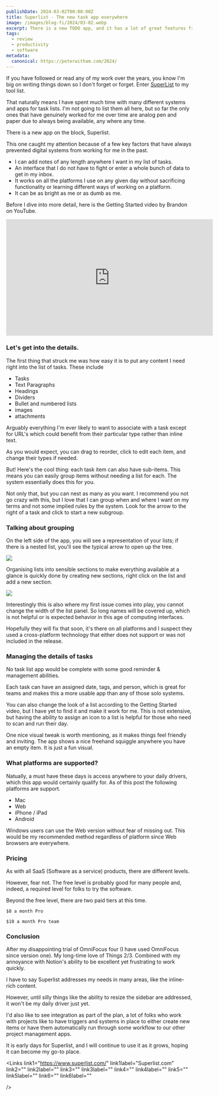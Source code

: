 ```yaml
---
publishDate: 2024-03-02T00:00:00Z
title: Superlist - The new task app everywhere
image: /images/blog-fi/2024/03-02.webp
excerpt: There is a new TODO app, and it has a lot of great features from many different apps.
tags:
  - review
  - productivity
  - software
metadata:
  canonical: https://peterwitham.com/2024/
---
```


If you have followed or read any of my work over the years, you know I'm big on writing things down so I don't forget or forget. Enter [SuperList](https://www.superlist.com/) to my tool list.

That naturally means I have spent much time with many different systems and apps for task lists. I'm not going to list them all here, but so far the only ones that have genuinely worked for me over time are analog pen and paper due to always being available, any where any time.

There is a new app on the block, Superlist.

This one caught my attention because of a few key factors that have always prevented digital systems from working for me in the past.

- I can add notes of any length anywhere I want in my list of tasks.
- An interface that I do not have to fight or enter a whole bunch of data to get in my inbox.
- It works on all the platforms I use on any given day without sacrificing functionality or learning different ways of working on a platform.
- It can be as bright as me or as dumb as me.

Before I dive into more detail, here is the Getting Started video by Brandon on YouTube.

<iframe width="560" height="315" src="https://www.youtube.com/embed/2MzzbRhYlSA?si=7OHW_teirKXfCJzt" title="YouTube video player" frameborder="0" allow="accelerometer; autoplay; clipboard-write; encrypted-media; gyroscope; picture-in-picture; web-share" referrerpolicy="strict-origin-when-cross-origin" allowfullscreen></iframe>

### Let's get into the details.

The first thing that struck me was how easy it is to put any content I need right into the list of tasks. These include

- Tasks
- Text Paragraphs
- Headings
- Dividers
- Bullet and numbered lists
- images
- attachments

Arguably everything I'm ever likely to want to associate with a task except for URL's which could benefit from their particular type rather than inline text.

As you would expect, you can drag to reorder, click to edit each item, and change their types if needed.

But! Here's the cool thing: each task item can also have sub-items. This means you can easily group items without needing a list for each. The system essentially does this for you.

Not only that, but you can nest as many as you want. I recommend you not go crazy with this, but I love that I can group when and where I want on my terms and not some implied rules by the system. Look for the arrow to the right of a task and click to start a new subgroup.

### Talking about grouping

On the left side of the app, you will see a representation of your lists; if there is a nested list, you'll see the typical arrow to open up the tree.

<image src="/images/post-content/2024-03-02-superlist1.webp"/>

Organising lists into sensible sections to make everything available at a glance is quickly done by creating new sections, right click on the list and add a new section.

<image src="/images/post-content/2024-03-02-superlist2.webp"/>

Interestingly this is also where my first issue comes into play, you cannot change the width of the list panel. So long names will be covered up, which is not helpful or is expected behavior in this age of computing interfaces.

Hopefully they will fix that soon, it's there on all platforms and I suspect they used a cross-platform technology that either does not support or was not included in the release.

### Managing the details of tasks

No task list app would be complete with some good reminder & management abilities.

Each task can have an assigned date, tags, and person, which is great for teams and makes this a more usable app than any of those solo systems.

You can also change the look of a list according to the Getting Started video, but I have yet to find it and make it work for me. This is not extensive, but having the ability to assign an icon to a list is helpful for those who need to scan and run their day.

One nice visual tweak is worth mentioning, as it makes things feel friendly and inviting. The app shows a nice freehand squiggle anywhere you have an empty item. It is just a fun visual.

### What platforms are supported?

Natually, a must have these days is access anywhere to your daily drivers, which this app would certainly qualify for. As of this post the following platforms are support.

- Mac
- Web
- iPhone / iPad
- Android

Windows users can use the Web version without fear of missing out. This would be my recommended method regardless of platform since Web browsers are everywhere.

### Pricing

As with all SaaS (Software as a service) products, there are different levels.

However, fear not. The free level is probably good for many people and, indeed, a required level for folks to try the software.

Beyond the free level, there are two paid tiers at this time.

    $8 a month Pro

    $10 a month Pro team

### Conclusion

After my disappointing trial of OmniFocus four (I have used OmniFocus since version one). My long-time love of Things 2/3. Combined with my annoyance with Notion's ability to be excellent yet frustrating to work quickly.

I have to say Superlist addresses my needs in many areas, like the inline-rich content.

However, until silly things like the ability to resize the sidebar are addressed, it won't be my daily driver just yet.

I'd also like to see integration as part of the plan, a lot of folks who work with projects like to have triggers and systems in place to either create new items or have them automatically run through some workflow to our other project management apps.

It is early days for Superlist, and I will continue to use it as it grows, hoping it can become my go-to place.

<Links
  link1="https://www.superlist.com/"
  link1label="Superlist.com"
  link2=""
  link2label=""
  link3=""
  link3label=""
  link4=""
  link4label=""
  link5=""
  link5label=""
  link6=""
  link6label=""

/>

